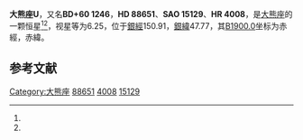 {{Starbox begin
| name = 大熊座U
}}
{{Starbox observe
| epoch = [[J2000.0|J2000.0]]
| constell = [[大熊座|大熊座]]<ref name=SIMBAD>{{cite web
 | url=http://simbad.u-strasbg.fr/simbad/sim-id?Ident=HR+4008
 | title=Pulsating variable Star
 | publisher=Centre de Données astronomiques de Strasbourg
 | work=SIMBAD
 | accessdate=2012-07-13
 | archive-date=2016-03-18
 | archive-url=https://web.archive.org/web/20160318230312/http://simbad.u-strasbg.fr/simbad/sim-id?Ident=HR+4008
 | dead-url=no
 }}</ref><ref name=DATA>{{cite web
 | url=http://vizier.u-strasbg.fr/viz-bin/VizieR-5?-out.add=.&-source=5050&-corr=PK=HR&-out.max=9999&HR=4008
 | title=VizieR Detailed Page
 | accessdate=2012-07-13
 | archive-date=2016-03-04
 | archive-url=https://web.archive.org/web/20160304201046/http://vizier.u-strasbg.fr/viz-bin/VizieR-5?-out.add=.&-source=5050&-corr=PK=HR&-out.max=9999&HR=4008
 | dead-url=no
 }}</ref>
| 星官 = 
| ra = {{RA|10|15|7.7}}<ref name=SIMBAD /><ref name=DATA />
| dec = {{DEC|+59|59|8}}<ref name=SIMBAD /><ref name=DATA />
| appmag_v = 6.25<ref name=SIMBAD /><ref name=DATA />
}}
{{Starbox character
| class = M0III<ref name=SIMBAD /><ref name=DATA />
| b-v = 1.6<ref name=SIMBAD /><ref name=DATA />
| u-b = <ref name=SIMBAD /><ref name=DATA />
| r-i = <ref name=SIMBAD /><ref name=DATA />
| variable = 
}}
{{Starbox astrometry
| radial_v = 
| prop_mo_ra = -21
| parallax = 
| p_error = 
}}
{{Starbox catalog
| names =BD+60 1246，[[SAO星表|SAO]] 15129，[[HD星表|HD]] 88651，[[HR星表|HR]] 4008}}
{{Starbox reference |Simbad=HR+4008}}
{{Starbox end}}

'''大熊座U'''，又名'''BD+60 1246'''，'''HD 88651'''、'''SAO 15129'''、'''HR 4008'''，是[[大熊座|大熊座]]的一颗恒星<ref name=SIMBAD /><ref name=DATA />，视星等为6.25，位于[[銀道座標系|銀經]]150.91，[[銀道座標系|銀緯]]47.77，其[[B1900.0|B1900.0]]坐标为赤經{{RA|10|8|13.7}}，赤緯{{DEC|+60|47.77|52}}。

== 参考文献 ==
{{reflist}}

{{star-stub}}

{{大熊座恒星}}
[[Category:大熊座|Category:大熊座]]
[[Category:HD和HDE天體|88651]]
[[Category:HR天體|4008]]
[[Category:SAO天體|15129]]
